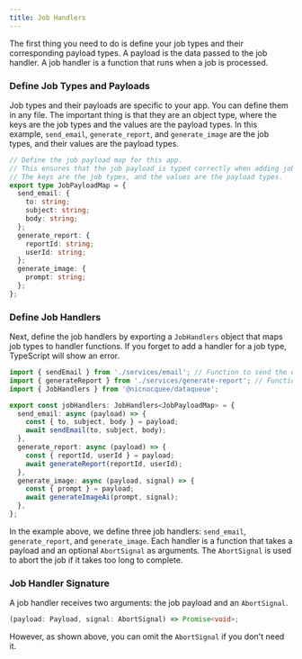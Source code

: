 ```yaml
---
title: Job Handlers
---
```


The first thing you need to do is define your job types and their corresponding payload types. A payload is the data passed to the job handler. A job handler is a function that runs when a job is processed.

### Define Job Types and Payloads

Job types and their payloads are specific to your app. You can define them in any file. The important thing is that they are an object type, where the keys are the job types and the values are the payload types. In this example, `send_email`, `generate_report`, and `generate_image` are the job types, and their values are the payload types.

```typescript title="@lib/types/job-payload-map.ts"
// Define the job payload map for this app.
// This ensures that the job payload is typed correctly when adding jobs.
// The keys are the job types, and the values are the payload types.
export type JobPayloadMap = {
  send_email: {
    to: string;
    subject: string;
    body: string;
  };
  generate_report: {
    reportId: string;
    userId: string;
  };
  generate_image: {
    prompt: string;
  };
};
```

### Define Job Handlers

Next, define the job handlers by exporting a `JobHandlers` object that maps job types to handler functions. If you forget to add a handler for a job type, TypeScript will show an error.

```typescript title="@lib/job-handlers.ts"
import { sendEmail } from './services/email'; // Function to send the email
import { generateReport } from './services/generate-report'; // Function to generate the report
import { JobHandlers } from '@nicnocquee/dataqueue';

export const jobHandlers: JobHandlers<JobPayloadMap> = {
  send_email: async (payload) => {
    const { to, subject, body } = payload;
    await sendEmail(to, subject, body);
  },
  generate_report: async (payload) => {
    const { reportId, userId } = payload;
    await generateReport(reportId, userId);
  },
  generate_image: async (payload, signal) => {
    const { prompt } = payload;
    await generateImageAi(prompt, signal);
  },
};
```

In the example above, we define three job handlers: `send_email`, `generate_report`, and `generate_image`. Each handler is a function that takes a payload and an optional `AbortSignal` as arguments. The `AbortSignal` is used to abort the job if it takes too long to complete.

### Job Handler Signature

A job handler receives two arguments: the job payload and an `AbortSignal`.

```typescript
(payload: Payload, signal: AbortSignal) => Promise<void>;
```

However, as shown above, you can omit the `AbortSignal` if you don't need it.
